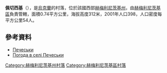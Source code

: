 {{coord|49|31|46|N|27|6|10|E|scale:100000|display=title}}

'''佩切西基'''（{{lang-uk|Печеськи}}），是[[烏克蘭|烏克蘭]]的村落，位於該國西部[[赫梅利尼茨基州|赫梅利尼茨基州]]，由[[赫梅利尼茨基區|赫梅利尼茨基區]]負責管轄，面積0.74平方公里，海拔高度312米，2001年人口398，人口密度每平方公里54人。

==參考資料==
* [http://w1.c1.rada.gov.ua/pls/z7503/A005?rdat1=07.09.2013&rf7571=37035 Печеськи] {{Wayback|url=http://w1.c1.rada.gov.ua/pls/z7503/A005?rdat1=07.09.2013&rf7571=37035 |date=20200524023155 }}
* [http://weather.in.ua/ua/hmel'nickaja/20308 Погода в селі Печеськи] {{Wayback|url=http://weather.in.ua/ua/hmel'nickaja/20308 |date=20200524023157 }}

{{DEFAULTSORT:Печеськи}}
[[Category:赫梅利尼茨基州村落|Category:赫梅利尼茨基州村落]]
[[Category:赫梅利尼茨基區村落|Category:赫梅利尼茨基區村落]]


{{Khmelnytskyi-geo-stub}}